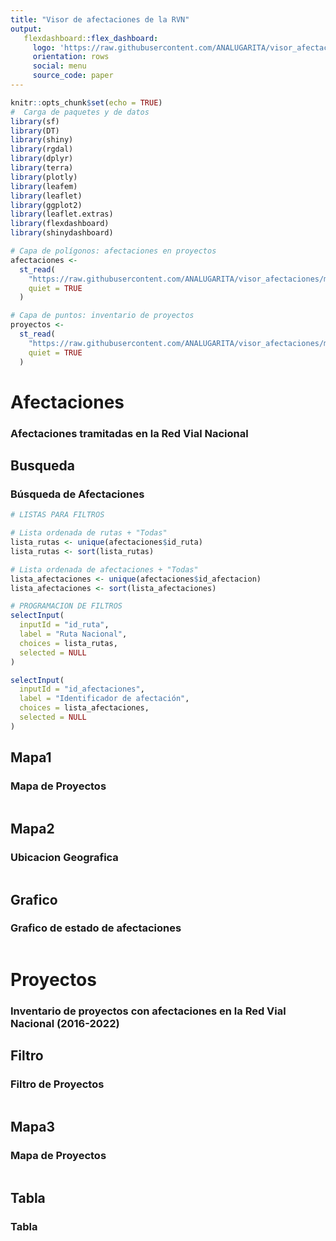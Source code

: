 ```yaml
---
title: "Visor de afectaciones de la RVN"
output: 
   flexdashboard::flex_dashboard:
     logo: 'https://raw.githubusercontent.com/ANALUGARITA/visor_afectaciones/main/image/logo.png'
     orientation: rows
     social: menu
     source_code: paper
---
```


```r
knitr::opts_chunk$set(echo = TRUE)
#  Carga de paquetes y de datos
library(sf)
library(DT)
library(shiny)
library(rgdal)
library(dplyr)
library(terra)
library(plotly)
library(leafem)
library(leaflet)
library(ggplot2)
library(leaflet.extras)
library(flexdashboard)
library(shinydashboard)
```


```r

# Capa de polígonos: afectaciones en proyectos
afectaciones <-
  st_read(
    "https://raw.githubusercontent.com/ANALUGARITA/visor_afectaciones/main/datos/CNV_afectaciones_WGS84.geojson",
    quiet = TRUE
  )

# Capa de puntos: inventario de proyectos
proyectos <-
  st_read(
    "https://raw.githubusercontent.com/ANALUGARITA/visor_afectaciones/main/datos/CNV_Proyectos_con_afectaciones_WGS84.geojson",
    quiet = TRUE
  )

```

Afectaciones
=======================================================================

### Afectaciones tramitadas en la Red Vial Nacional


Busqueda {.sidebar}
-------------------------------------

### Búsqueda de Afectaciones

```r

# LISTAS PARA FILTROS

# Lista ordenada de rutas + "Todas"
lista_rutas <- unique(afectaciones$id_ruta)
lista_rutas <- sort(lista_rutas)

# Lista ordenada de afectaciones + "Todas"
lista_afectaciones <- unique(afectaciones$id_afectacion)
lista_afectaciones <- sort(lista_afectaciones)

# PROGRAMACION DE FILTROS
selectInput(
  inputId = "id_ruta",
  label = "Ruta Nacional",
  choices = lista_rutas,
  selected = NULL
)

selectInput(
  inputId = "id_afectaciones",
  label = "Identificador de afectación",
  choices = lista_afectaciones,
  selected = NULL
)

```


Mapa1 {.tabset}
-------------------------------------

### Mapa de Proyectos
    
```r

```

Mapa2 {.tabset}
-------------------------------------

### Ubicacion Geografica
    
```r

```


Grafico {.tabset}
-------------------------------------

### Grafico de estado de afectaciones
    
```r

```



Proyectos
=======================================================================

### Inventario de proyectos con afectaciones en la Red Vial Nacional (2016-2022)


Filtro {.sidebar}
-------------------------------------

### Filtro de Proyectos

```r

```


Mapa3 {.tabset}
-------------------------------------

### Mapa de Proyectos
    
```r

```


Tabla {.tabset}
-------------------------------------

### Tabla
    
```r

```